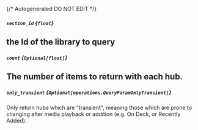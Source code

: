 {/* Autogenerated DO NOT EDIT  */}

##### `section_id` *{`float`}*
the Id of the library to query
---
##### `count` *{`Optional[float]`}*
The number of items to return with each hub.
---
##### `only_transient` *{`Optional[operations.QueryParamOnlyTransient]`}*
Only return hubs which are "transient", meaning those which are prone to changing after media playback or addition (e.g. On Deck, or Recently Added).

<Collapsible openLabel={Labels.showProperties} closeLabel={Labels.hideProperties}>
  <QueryParamOnlyTransient />
</Collapsible>


